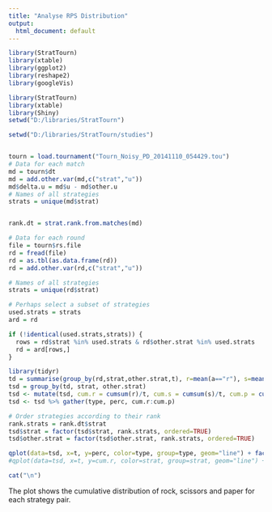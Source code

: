 ```yaml
---
title: "Analyse RPS Distribution"
output:
  html_document: default
---
```


```r
library(StratTourn)
library(xtable)
library(ggplot2)
library(reshape2)
library(googleVis)
```

```r
library(StratTourn)
library(xtable)
library(Shiny)
setwd("D:/libraries/StratTourn")

setwd("D:/libraries/StratTourn/studies")


tourn = load.tournament("Tourn_Noisy_PD_20141110_054429.tou")
# Data for each match
md = tourn$dt
md = add.other.var(md,c("strat","u"))
md$delta.u = md$u - md$other.u
# Names of all strategies
strats = unique(md$strat)


rank.dt = strat.rank.from.matches(md)

# Data for each round
file = tourn$rs.file
rd = fread(file)
rd = as.tbl(as.data.frame(rd))
rd = add.other.var(rd,c("strat","u"))

# Names of all strategies
strats = unique(rd$strat)

# Perhaps select a subset of strategies
used.strats = strats
ard = rd

if (!identical(used.strats,strats)) {
  rows = rd$strat %in% used.strats & rd$other.strat %in% used.strats
  rd = ard[rows,]
}
```

```r
library(tidyr)
td = summarise(group_by(rd,strat,other.strat,t), r=mean(a=="r"), s=mean(a=="s"), p=mean(a=="p"))
tsd = group_by(td, strat, other.strat)
tsd <- mutate(tsd, cum.r = cumsum(r)/t, cum.s = cumsum(s)/t, cum.p = cumsum(p)/t)
tsd <- tsd %>% gather(type, perc, cum.r:cum.p)

# Order strategies according to their rank
rank.strats = rank.dt$strat
tsd$strat = factor(tsd$strat, rank.strats, ordered=TRUE)
tsd$other.strat = factor(tsd$other.strat, rank.strats, ordered=TRUE)

qplot(data=tsd, x=t, y=perc, color=type, group=type, geom="line") + facet_grid(other.strat~strat)
#qplot(data=tsd, x=t, y=cum.r, color=strat, group=strat, geom="line") + facet_grid(other.strat~strat)
```
```r
cat("\n")
```
The plot shows the cumulative distribution of rock, scissors and paper for each strategy pair.
